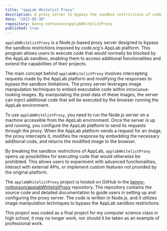 ```yaml
---
title: "appLab Whitelist Proxy"
description: A proxy server to bypass the sandbox restrictions of code.org's AppLab using image manipulation and Node.js
date: "2023-05-30"
repository: benny-nottonson/applabWhitelistProxy
published: true
---
```


`applabWhitelistProxy` is a Node.js-based proxy server designed to bypass the sandbox restrictions imposed by code.org's AppLab platform. This program allows users to execute code that would normally be blocked by the AppLab sandbox, enabling them to access additional functionalities and extend the capabilities of their projects.

The main concept behind `applabWhitelistProxy` involves intercepting requests made by the AppLab platform and modifying the responses to bypass the sandbox limitations. The proxy server leverages image manipulation techniques to embed executable code within innocuous-looking images. By manipulating the pixel data of these images, the server can inject additional code that will be executed by the browser running the AppLab environment.

To use `applabWhitelistProxy`, you need to run the Node.js server on a machine accessible from the AppLab environment. Once the server is up and running, you configure the AppLab platform to send its requests through the proxy. When the AppLab platform sends a request for an image, the proxy intercepts it, modifies the response by embedding the necessary additional code, and returns the modified image to the browser.

By breaking the sandbox restrictions of AppLab, `applabWhitelistProxy` opens up possibilities for executing code that would otherwise be prohibited. This allows users to experiment with advanced functionalities, interact with external APIs, or implement custom features not provided by the original platform.

The `applabWhitelistProxy` project is hosted on GitHub in the [benny-nottonson/applabWhitelistProxy](https://github.com/benny-nottonson/applabWhitelistProxy) repository. The repository contains the source code and detailed documentation to guide users in setting up and configuring the proxy server. The code is written in Node.js, and it utilizes image manipulation techniques to bypass the AppLab sandbox restrictions.

This project was coded as a final project for my computer science class in high school, it may no longer work, nor should it be taken as an example of professional work.
